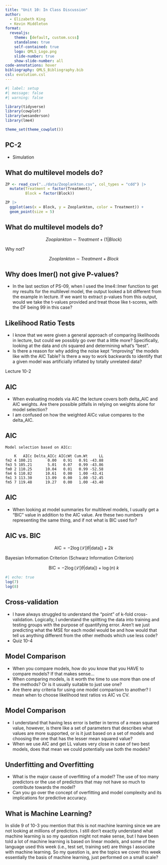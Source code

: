 ```yaml
---
title: "Unit 10: In Class Discussion"
author:
  - Elizabeth King
  - Kevin Middleton
format:
  revealjs:
    theme: [default, custom.scss]
    standalone: true
    self-contained: true
    logo: QMLS_Logo.png
    slide-number: true
    show-slide-number: all
code-annotations: hover
bibliography: QMLS_Bibliography.bib
csl: evolution.csl
---
```


```r
#| label: setup
#| message: false
#| warning: false

library(tidyverse)
library(cowplot)
library(wesanderson)
library(lme4)

theme_set(theme_cowplot())
```

## PC-2

- Simulation


## What do multilevel models do?

```r
ZP <- read_csv("../data/Zooplankton.csv", col_types = "cdd") |>
  mutate(Treatment = factor(Treatment),
         Block = factor(Block))

ZP |>
  ggplot(aes(x = Block, y = Zooplankton, color = Treatment)) +
  geom_point(size = 5)

```

## What do multilevel models do?

$$Zooplankton~\sim~Treatment + (1 | Block)$$

Why not?

$$Zooplankton~\sim~Treatment + Block$$


## Why does lmer() not give P-values?

- In the last section of PS-09, when I used the lme4::lmer function to get my results for the multilevel model, the output looked a bit different from the example in lecture. If we want to extract p-values from this output, would we take the t-values provided and treat those like t-scores, with the DF being 99 in this case?


## Likelihood Ratio Tests

- I know that we were given a general approach of comparing likelihoods in lecture, but could we possibly go over that a little more? Specifically, looking at the data and chi squared and determining what's "best". 
- Is there a reason for why adding the noise kept "improving" the models like with the AIC Table?  Is there a way to work backwards to identify that a given model was artificially inflated by totally unrelated data?

Lecture 10-2


## AIC

- When evaluating models via AIC the lecture covers both delta_AIC and AIC weights. Are there possible pitfalls in relying on weights alone for model selection?
- I am confused on how the weighted AICc value compares to the delta_AIC.


## AIC

```
Model selection based on AICc:

    K   AICc Delta_AICc AICcWt Cum.Wt     LL
fm2 4 100.21       0.00   0.91   0.91 -43.88
fm3 5 105.21       5.01   0.07   0.99 -43.86
fm0 2 110.25      10.04   0.01   0.99 -52.58
fm4 6 110.82      10.61   0.00   1.00 -43.41
fm1 3 113.30      13.09   0.00   1.00 -52.45
fm5 7 119.48      19.27   0.00   1.00 -43.40
```


## AIC

- When looking at model summaries for multilevel models, I usually get a "BIC" value in addition to the AIC value. Are these two numbers representing the same thing, and if not what is BIC used for?


## AIC vs. BIC

$$\mbox{AIC} = -2 \log\left(\mathcal{L}[\theta | \mbox{data}]\right) + 2 k$$

Bayesian Information Criterion (Schwarz Information Criterion)

$$\mbox{BIC} = -2 \log\left(\mathcal{L}[\theta | \mbox{data}]\right) + \log(n)~k$$

```r
#| echo: true
log(7)
log(8)
```


## Cross-validation

- I have always struggled to understand the "point" of k-fold cross-validation.  Logically, I understand the splitting the data into training and testing groups with the purpose of quantifying error.  Aren't we just predicting what the MSE for each model would be and how would that tell us anything different from the other methods which use less code?  
- Quiz 10-4


## Model Comparison

- When you compare models, how do you know that you HAVE to compare models? If that makes sense... 
- When comparing models, is it worth the time to use more than one of the methods? Or is it usually suitable to just use one?
- Are there any criteria for using one model comparison to another? I mean when to choose likelihood test ratios vs AIC vs CV.


## Model Comparison

- I understand that having less error is better in terms of a mean squared value, however, is there like a set of parameters that describes what values are more supported, or is it just based on a set of models and choosing the one that has the lesser mean squared value? 
- When we use AIC and get LL values very close in case of two best models, does that mean we could potentially use both the models? 


## Underfitting and Overfitting

- What is the major cause of overfitting of a model?  The use of too many predictors or the use of predictors that may not have so much to contribute towards the model?
- Can you go over the concept of overfitting and model complexity and its implications for predictive accuracy.


## What is Machine Learning?

In slide 9 of 10-3 you mention that this is not machine learning since we are not looking at millions of predictors. I still don't exactly understand what machine learning is so my question might not make sense, but I have been told a lot of machine learning is based on linear models, and some of the language used this week (i.e., test set, training set) are things I associate with machine learning. So my question is, are the topics we cover this week essentially the basis of machine learning, just performed on a small scale?

